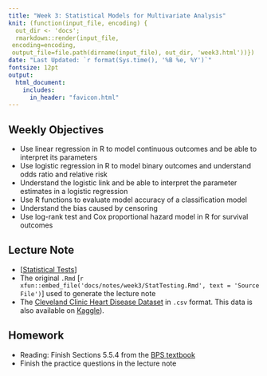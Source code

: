```yaml
---
title: "Week 3: Statistical Models for Multivariate Analysis"
knit: (function(input_file, encoding) {
  out_dir <- 'docs';
  rmarkdown::render(input_file,
 encoding=encoding,
 output_file=file.path(dirname(input_file), out_dir, 'week3.html'))})
date: "Last Updated: `r format(Sys.time(), '%B %e, %Y')`"
fontsize: 12pt
output: 
  html_document:
    includes:
      in_header: "favicon.html"
---
```


## Weekly Objectives

  * Use linear regression in R to model continuous outcomes and be able to interpret its parameters
  * Use logistic regression in R to model binary outcomes and understand odds ratio and relative risk
  * Understand the logistic link and be able to interpret the parameter estimates in a logistic regression
  * Use R functions to evaluate model accuracy of a classification model
  * Understand the bias caused by censoring 
  * Use log-rank test and Cox proportional hazard model in R for survival outcomes
  
## Lecture Note

  + [[Statistical Tests](notes/week3/StatTesting.html){target='_blank'}]
  + The original `.Rmd` [`r xfun::embed_file('docs/notes/week3/StatTesting.Rmd', text = 'Source File')`] used to generate the lecture note
  + The [Cleveland Clinic Heart Disease Dataset](notes/week3/processed_cleveland.csv){target='_blank'} in `.csv` format. This data is also available on [Kaggle](https://www.kaggle.com/aavigan/cleveland-clinic-heart-disease-dataset)). 

## Homework

  + Reading: Finish Sections 5.5.4 from the [BPS textbook](info.html)
  + Finish the practice questions in the lecture note